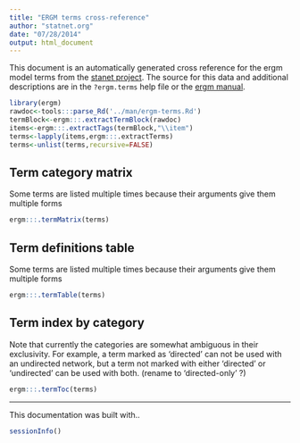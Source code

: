 ```yaml
---
title: "ERGM terms cross-reference"
author: "statnet.org"
date: "07/28/2014"
output: html_document
---
```


<!-- \VignetteEngine{knitr::knitr} -->

This document is an automatically generated cross reference for the ergm model terms from the [stanet project](http://statnet.org).  The source for this data and additional descriptions are in the `?ergm.terms` help file or the [ergm manual](http://cran.r-project.org/web/packages/ergm/ergm.pdf). 


```r
library(ergm)
rawdoc<-tools:::parse_Rd('../man/ergm-terms.Rd')
termBlock<-ergm:::.extractTermBlock(rawdoc)
items<-ergm:::.extractTags(termBlock,"\\item")
terms<-lapply(items,ergm:::.extractTerms)
terms<-unlist(terms,recursive=FALSE)
```

## Term category matrix
Some terms are listed multiple times because their arguments give them multiple forms

```r
ergm:::.termMatrix(terms)
```


## Term definitions table

Some terms are listed multiple times because their arguments give them multiple forms

```r
ergm:::.termTable(terms)
```

## Term index by category

Note that currently the categories are somewhat ambiguous in their exclusivity.  For example, a term marked as 'directed' can not be used with an undirected network, but a term not marked with either 'directed' or 'undirected' can be used with both. (rename to 'directed-only' ?)

```r
ergm:::.termToc(terms)
```

------------

This documentation was built with..
```r
sessionInfo()
```